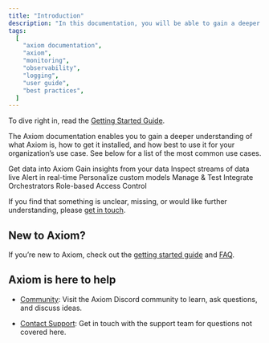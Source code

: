 ```yaml
---
title: "Introduction"
description: "In this documentation, you will be able to gain a deeper understanding of what Axiom is, how to get it installed, and how best to use it for your organization’s use-case."
tags:
  [
    "axiom documentation",
    "axiom",
    "monitoring",
    "observability",
    "logging",
    "user guide",
    "best practices",
  ]
---
```


To dive right in, read the [Getting Started Guide](/docs/getting-started-guide/getting-started).

The Axiom documentation enables you to gain a deeper understanding of what Axiom is, how to get it installed, and how best to use it for your organization’s use case. See below for a list of the most common use cases.

<CardGroup cols={2}>
  <Card
    title="Send data"
    icon="square-1"
    href="/docs/getting-started/getting-started"
  >
    Get data into Axiom
  </Card>
  <Card
    title="Analyze data"
    icon="square-2"
    href="/docs/getting-started/getting-started"
  >
    Gain insights from your data
  </Card>
  <Card
    title="Stream data"
    icon="square-3"
    href="/docs/getting-started/getting-started"
  >
    Inspect streams of data live
  </Card>
  <Card
    title="Monitor data"
    icon="square-4"
    href="/docs/getting-started/getting-started"
  >
    Alert in real-time
  </Card>
  <Card
    title="Create dashboards"
    icon="square-5"
    href="/docs/getting-started/getting-started"
  >
    Personalize custom models
  </Card>
  <Card
    title="Axiom CLI"
    icon="square-6"
    href="/docs/getting-started/getting-started"
  >
    Manage & Test
  </Card>
  <Card
    title="Integrations"
    icon="square-7"
    href="/docs/getting-started/getting-started"
  >
    Integrate Orchestrators
  </Card>
  <Card
    title="Users & teams"
    icon="square-8"
    href="/docs/getting-started/getting-started"
  >
    Role-based Access Control
  </Card>
</CardGroup>

If you find that something is unclear, missing, or would like further understanding, please [get in touch](mailto:support@axiom.co).

## New to Axiom?

If you’re new to Axiom, check out the [getting started guide](https://axiom.co/docs/getting-started-guide/getting-started) and [FAQ](/docs/get-help/faq).

## Axiom is here to help

- [Community](/discord): Visit the Axiom Discord community to learn, ask questions, and discuss ideas.

- [Contact Support](mailto:support@axiom.co): Get in touch with the support team for questions not covered here.
